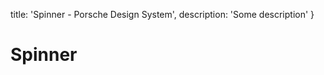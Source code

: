 
  title: 'Spinner - Porsche Design System',
  description: 'Some description'
}

# Spinner <ComponentStatus tagName="p-spinner"></ComponentStatus>

<TableOfContents headings={[]} />

<Configurator tagName="p-spinner" story={spinnerStory} />

